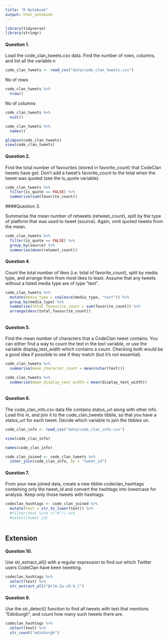 ```yaml
---
title: "R Notebook"
output: html_notebook
---
```


```r
library(tidyverse)
library(stringr)
```

#### Question 1.

Load the code_clan_tweets.csv data. Find the number of rows, columns, and list all the variable n

```r
code_clan_tweets <- read_csv("data/code_clan_tweets.csv")
```
No of rows
```r
code_clan_tweets %>% 
  nrow()
```

No of columns
```r
code_clan_tweets %>% 
  ncol()
```

```r
code_clan_tweets %>% 
  names()
```

```r
glimpse(code_clan_tweets)
view(code_clan_tweets)
```

#### Question 2.

Find the total number of favourites (stored in favorite_count) that CodeClan tweets have got. Don’t add a tweet’s favorite_count to the total when the tweet was quoted (see the is_quote variable).

```r
code_clan_tweets %>% 
  filter(is_quote == FALSE) %>% 
  summarise(sum(favorite_count))
```

####Question 3.

Summarise the mean number of retweets (retweet_count), split by the type of platform that was used to tweet (source). Again, omit quoted tweets from the mean.

```r
code_clan_tweets %>% 
  filter(is_quote == FALSE) %>% 
  group_by(source) %>% 
  summarise(mean(retweet_count))
```
#### Question 4.

Count the total number of likes (i.e. total of favorite_count), split by media type, and arrange them from most likes to least. Assume that any tweets without a listed media type are of type “text”.

```r
code_clan_tweets %>% 
  mutate(media_type = coalesce(media_type, "text")) %>% 
  group_by(media_type) %>% 
  summarise(total_favourite_count = sum(favorite_count)) %>% 
  arrange(desc(total_favourite_count))
  
```

#### Question 5.

Find the mean number of characters that a CodeClan tweet contains. You can either find a way to count the text in the text variable, or use the variable display_text_width which contains a count. Checking both would be a good idea if possible to see if they match (but it’s not essential).

```r
code_clan_tweets %>% 
  summarise(mean_character_count = mean(nchar(text))) 

code_clan_tweets %>% 
  summarise(mean_display_text_width = mean(display_text_width))
  
```

#### Question 6.

The code_clan_info.csv data file contains status_url along with other info. Load this in, and join it to the code_clan_tweets tibble, so that you have a status_url for each tweet. Decide which variable to join the tibbles on.

```r
code_clan_info <- read_csv("data/code_clan_info.csv")
```

```r
view(code_clan_info)
```

```r
names(code_clan_info)
```

```r
code_clan_joined <- code_clan_tweets %>% 
  inner_join(code_clan_info, by = "tweet_id")
```

#### Question 7.

From your new joined data, create a new tibble codeclan_hashtags containing only the tweet_id and convert the hashtags into lowercase for analysis. Keep only those tweets with hashtags.

```r
codeclan_hashtags <- code_clan_joined %>% 
  mutate(text = str_to_lower(text)) %>% 
  #filter(text %in% c("#")) %>% 
  #select(tweet_id) 
  
```

## Extension

#### Question 10.

Use str_extract_all() with a regular expression to find out which Twitter users CodeClan have been tweeting.

```r
codeclan_hashtags %>% 
  select(text) %>% 
  str_extract_all("@+[A-Za-z0-9_]")
```

#### Question 9.

Use the str_detect() function to find all tweets with text that mentions “Edinburgh”, and count how many such tweets there are.

```r
codeclan_hashtags %>% 
  select(text) %>% 
  str_count("edinburgh")
```

